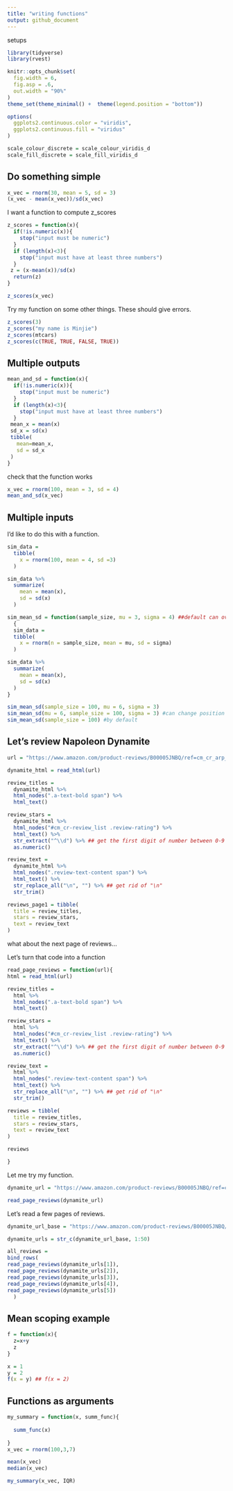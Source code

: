 ```yaml
---
title: "writing functions"
output: github_document
---
```


setups
```r
library(tidyverse)
library(rvest)

knitr::opts_chunk$set(
  fig.width = 6,
  fig.asp = .6,
  out.width = "90%"
)
theme_set(theme_minimal() +  theme(legend.position = "bottom"))

options(
  ggplots2.continuous.color = "viridis",
  ggplots2.continuous.fill = "viridus"
)

scale_colour_discrete = scale_colour_viridis_d
scale_fill_discrete = scale_fill_viridis_d
```

## Do something simple
```r
x_vec = rnorm(30, mean = 5, sd = 3)
(x_vec - mean(x_vec))/sd(x_vec)
```

I want a function to compute z_scores
```r
z_scores = function(x){
  if(!is.numeric(x)){
    stop("input must be numeric")
  }
  if (length(x)<3){
    stop("input must have at least three numbers")
  }
 z = (x-mean(x))/sd(x)
  return(z)
}

z_scores(x_vec)
```

Try my function on some other things. These should give errors.
```r
z_scores(3)
z_scores("my name is Minjie")
z_scores(mtcars)
z_scores(c(TRUE, TRUE, FALSE, TRUE))
```

## Multiple outputs
```r
mean_and_sd = function(x){
  if(!is.numeric(x)){
    stop("input must be numeric")
  }
  if (length(x)<3){
    stop("input must have at least three numbers")
  }
 mean_x = mean(x)
 sd_x = sd(x)
 tibble(
   mean=mean_x,
   sd = sd_x
 )
}

```

check that the function works

```r
x_vec = rnorm(100, mean = 3, sd = 4)
mean_and_sd(x_vec)
```

## Multiple inputs
I'd like to do this with a function.
```r
sim_data = 
  tibble(
    x = rnorm(100, mean = 4, sd =3)
  )

sim_data %>% 
  summarize(
    mean = mean(x),
    sd = sd(x)
  )
```


```r
sim_mean_sd = function(sample_size, mu = 3, sigma = 4) ##default can overwritten
  { 
  sim_data = 
  tibble(
    x = rnorm(n = sample_size, mean = mu, sd = sigma)
  )

sim_data %>% 
  summarize(
    mean = mean(x),
    sd = sd(x)
  )
}

sim_mean_sd(sample_size = 100, mu = 6, sigma = 3)
sim_mean_sd(mu = 6, sample_size = 100, sigma = 3) #can change position
sim_mean_sd(sample_size = 100) #by default
```

## Let's review Napoleon Dynamite
```r
url = "https://www.amazon.com/product-reviews/B00005JNBQ/ref=cm_cr_arp_d_viewopt_rvwer?ie=UTF8&reviewerType=avp_only_reviews&sortBy=recent&pageNumber=1"

dynamite_html = read_html(url)

review_titles = 
  dynamite_html %>%
  html_nodes(".a-text-bold span") %>%
  html_text()

review_stars = 
  dynamite_html %>%
  html_nodes("#cm_cr-review_list .review-rating") %>%
  html_text() %>%
  str_extract("^\\d") %>% ## get the first digit of number between 0-9 at the beginning of that string
  as.numeric()

review_text = 
  dynamite_html %>%
  html_nodes(".review-text-content span") %>%
  html_text() %>% 
  str_replace_all("\n", "") %>% ## get rid of "\n"
  str_trim()

reviews_page1 = tibble(
  title = review_titles,
  stars = review_stars,
  text = review_text
)
```

what about the next page of reviews...

Let's turn that code into a function
```r

read_page_reviews = function(url){
html = read_html(url)

review_titles = 
  html %>%
  html_nodes(".a-text-bold span") %>%
  html_text()

review_stars = 
  html %>%
  html_nodes("#cm_cr-review_list .review-rating") %>%
  html_text() %>%
  str_extract("^\\d") %>% ## get the first digit of number between 0-9 at the beginning of that string
  as.numeric()

review_text = 
  html %>%
  html_nodes(".review-text-content span") %>%
  html_text() %>% 
  str_replace_all("\n", "") %>% ## get rid of "\n"
  str_trim()

reviews = tibble(
  title = review_titles,
  stars = review_stars,
  text = review_text
)

reviews

}
```

Let me try my function.
```r
dynamite_url = "https://www.amazon.com/product-reviews/B00005JNBQ/ref=cm_cr_arp_d_viewopt_rvwer?ie=UTF8&reviewerType=avp_only_reviews&sortBy=recent&pageNumber=3"

read_page_reviews(dynamite_url)
```


Let's read a few pages of reviews.
```r
dynamite_url_base = "https://www.amazon.com/product-reviews/B00005JNBQ/ref=cm_cr_arp_d_viewopt_rvwer?ie=UTF8&reviewerType=avp_only_reviews&sortBy=recent&pageNumber="

dynamite_urls = str_c(dynamite_url_base, 1:50)

all_reviews =
bind_rows(
read_page_reviews(dynamite_urls[1]),
read_page_reviews(dynamite_urls[2]),
read_page_reviews(dynamite_urls[3]),
read_page_reviews(dynamite_urls[4]),
read_page_reviews(dynamite_urls[5])
  )
```

## Mean scoping example
```r
f = function(x){
  z=x+y
  z
}

x = 1
y = 2
f(x = y) ## f(x = 2)
```

## Functions as arguments
```r
my_summary = function(x, summ_func){
  
  summ_func(x)
  
}
x_vec = rnorm(100,3,7)

mean(x_vec)
median(x_vec)

my_summary(x_vec, IQR)
```


